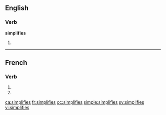 {{also|simplifiés}}
==English==

===Verb===
'''simplifies'''

# {{third-person singular of|simplify}}

----

==French==

===Verb===
{{fr-verb-form}}

# {{conjugation of|simplifier||2|s|pres|ind|lang=fr}}
# {{conjugation of|simplifier||2|s|pres|sub|lang=fr}}

[[ca:simplifies]]
[[fr:simplifies]]
[[oc:simplifies]]
[[simple:simplifies]]
[[sv:simplifies]]
[[vi:simplifies]]